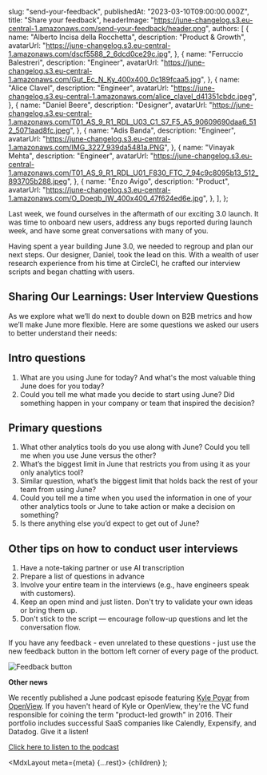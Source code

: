 
  slug: "send-your-feedback",
  publishedAt: "2023-03-10T09:00:00.000Z",
  title: "Share your feedback",
  headerImage: "https://june-changelog.s3.eu-central-1.amazonaws.com/send-your-feedback/header.png",
  authors: [
    {
      name: "Alberto Incisa della Rocchetta",
      description: "Product & Growth",
      avatarUrl: "https://june-changelog.s3.eu-central-1.amazonaws.com/dscf5588_2_6dcd0ce29c.jpg",
    },
    {
      name: "Ferruccio Balestreri",
      description: "Engineer",
      avatarUrl:
        "https://june-changelog.s3.eu-central-1.amazonaws.com/Gut_Ec_N_Ky_400x400_0c189fcaa5.jpg",
    },
    {
      name: "Alice Clavel",
      description: "Engineer",
      avatarUrl:
        "https://june-changelog.s3.eu-central-1.amazonaws.com/alice_clavel_d41351cbdc.jpeg",
    },
    {
      name: "Daniel Beere",
      description: "Designer",
      avatarUrl:
        "https://june-changelog.s3.eu-central-1.amazonaws.com/T01_AS_9_R1_RDL_U03_C1_S7_F5_A5_90609690daa6_512_5071aad8fc.jpeg",
    },
    {
      name: "Adis Banda",
      description: "Engineer",
      avatarUrl: "https://june-changelog.s3.eu-central-1.amazonaws.com/IMG_3227_939da5481a.PNG",
    },
    {
      name: "Vinayak Mehta",
      description: "Engineer",
      avatarUrl:
        "https://june-changelog.s3.eu-central-1.amazonaws.com/T01_AS_9_R1_RDL_U01_F830_FTC_7_94c9c8095b13_512_893705b288.jpeg",
    },
    {
      name: "Enzo Avigo",
      description: "Product",
      avatarUrl:
        "https://june-changelog.s3.eu-central-1.amazonaws.com/O_Doeqb_IW_400x400_47f624ed6e.jpg",
    },
  ],
};

Last week, we found ourselves in the aftermath of our exciting 3.0 launch. It was time to onboard new users, address any bugs reported during launch week, and have some great conversations with many of you.

Having spent a year building June 3.0, we needed to regroup and plan our next steps. Our designer, Daniel, took the lead on this. With a wealth of user research experience from his time at CircleCI, he crafted our interview scripts and began chatting with users.

## Sharing Our Learnings: User Interview Questions

As we explore what we’ll do next to double down on B2B metrics and how we’ll make June more flexible. Here are some questions we asked our users to better understand their needs:

## Intro questions

1. What are you using June for today? And what's the most valuable thing June does for you today?
2. Could you tell me what made you decide to start using June? Did something happen in your company or team that inspired the decision?

## Primary questions

1. What other analytics tools do you use along with June? Could you tell me when you use June versus the other?
2. What’s the biggest limit in June that restricts you from using it as your only analytics tool?
3. Similar question, what’s the biggest limit that holds back the rest of your team from using June?
4. Could you tell me a time when you used the information in one of your other analytics tools or June to take action or make a decision on something?
5. Is there anything else you’d expect to get out of June?

## Other tips on how to conduct user interviews

1. Have a note-taking partner or use AI transcription
2. Prepare a list of questions in advance
3. Involve your entire team in the interviews (e.g., have engineers speak with customers).
4. Keep an open mind and just listen. Don't try to validate your own ideas or bring them up.
5. Don't stick to the script — encourage follow-up questions and let the conversation flow.

If you have any feedback - even unrelated to these questions - just use the new feedback button in the bottom left corner of every page of the product.

![Feedback button](https://june-changelog.s3.eu-central-1.amazonaws.com/send-your-feedback/feedback-button.png)

**Other news**

We recently published a June podcast episode featuring [Kyle Poyar](https://www.linkedin.com/in/kyle-poyar/) from [OpenView](https://openviewpartners.com/). If you haven't heard of Kyle or OpenView, they're the VC fund responsible for coining the term "product-led growth" in 2016. Their portfolio includes successful SaaS companies like Calendly, Expensify, and Datadog. Give it a listen!

[Click here to listen to the podcast](https://spotify.link/Sw6xgDQzbyb)

  <MdxLayout meta={meta} {...rest}>
    {children}
  </MdxLayout>
);
